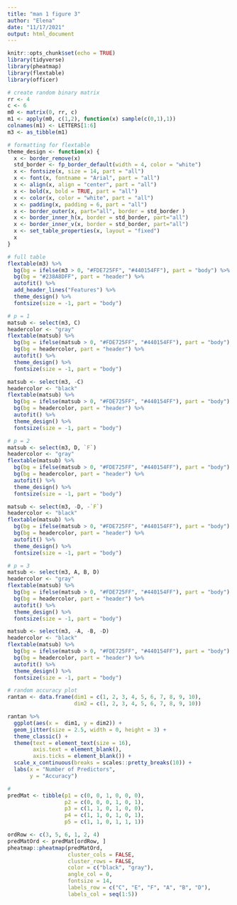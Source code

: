 ```yaml
---
title: "man 1 figure 3"
author: "Elena"
date: "11/17/2021"
output: html_document
---
```


```r
knitr::opts_chunk$set(echo = TRUE)
library(tidyverse)
library(pheatmap)
library(flextable)
library(officer)
```

```r
# create random binary matrix
rr <- 4
c <- 6
m0 <- matrix(0, rr, c)
m1 <- apply(m0, c(1,2), function(x) sample(c(0,1),1)) 
colnames(m1) <- LETTERS[1:6]
m3 <- as_tibble(m1) 
```

```r
# formatting for flextable
theme_design <- function(x) {
  x <- border_remove(x)
  std_border <- fp_border_default(width = 4, color = "white")
  x <- fontsize(x, size = 14, part = "all")
  x <- font(x, fontname = "Arial", part = "all")
  x <- align(x, align = "center", part = "all")
  x <- bold(x, bold = TRUE, part = "all")
  x <- color(x, color = "white", part = "all")
  x <- padding(x, padding = 6, part = "all")
  x <- border_outer(x, part="all", border = std_border )
  x <- border_inner_h(x, border = std_border, part="all")
  x <- border_inner_v(x, border = std_border, part="all")
  x <- set_table_properties(x, layout = "fixed")
  x
}
```

```r
# full table
flextable(m3) %>%
  bg(bg = ifelse(m3 > 0, "#FDE725FF", "#440154FF"), part = "body") %>%
  bg(bg = "#238A8DFF", part = "header") %>%
  autofit() %>%
  add_header_lines("Features") %>% 
  theme_design() %>%
  fontsize(size = -1, part = "body")
```

```r
# p = 1
matsub <- select(m3, C)
headercolor <- "gray"
flextable(matsub) %>% 
  bg(bg = ifelse(matsub > 0, "#FDE725FF", "#440154FF"), part = "body") %>%
  bg(bg = headercolor, part = "header") %>%
  autofit() %>%
  theme_design() %>%
  fontsize(size = -1, part = "body")

matsub <- select(m3, -C)
headercolor <- "black"
flextable(matsub) %>% 
  bg(bg = ifelse(matsub > 0, "#FDE725FF", "#440154FF"), part = "body") %>%
  bg(bg = headercolor, part = "header") %>%
  autofit() %>%
  theme_design() %>%
  fontsize(size = -1, part = "body")

# p = 2
matsub <- select(m3, D, `F`)
headercolor <- "gray"
flextable(matsub) %>% 
  bg(bg = ifelse(matsub > 0, "#FDE725FF", "#440154FF"), part = "body") %>%
  bg(bg = headercolor, part = "header") %>%
  autofit() %>%
  theme_design() %>%
  fontsize(size = -1, part = "body")

matsub <- select(m3, -D, -`F`)
headercolor <- "black"
flextable(matsub) %>% 
  bg(bg = ifelse(matsub > 0, "#FDE725FF", "#440154FF"), part = "body") %>%
  bg(bg = headercolor, part = "header") %>%
  autofit() %>%
  theme_design() %>%
  fontsize(size = -1, part = "body")

# p = 3
matsub <- select(m3, A, B, D)
headercolor <- "gray"
flextable(matsub) %>% 
  bg(bg = ifelse(matsub > 0, "#FDE725FF", "#440154FF"), part = "body") %>%
  bg(bg = headercolor, part = "header") %>%
  autofit() %>%
  theme_design() %>%
  fontsize(size = -1, part = "body")

matsub <- select(m3, -A, -B, -D)
headercolor <- "black"
flextable(matsub) %>% 
  bg(bg = ifelse(matsub > 0, "#FDE725FF", "#440154FF"), part = "body") %>%
  bg(bg = headercolor, part = "header") %>%
  autofit() %>%
  theme_design() %>%
  fontsize(size = -1, part = "body")
```

```r
# random accuracy plot
rantan <- data.frame(dim1 = c(1, 2, 3, 4, 5, 6, 7, 8, 9, 10),
                     dim2 = c(1, 2, 3, 4, 5, 6, 7, 8, 9, 10))

rantan %>%
  ggplot(aes(x =  dim1, y = dim2)) +
  geom_jitter(size = 2.5, width = 0, height = 3) +
  theme_classic() +
  theme(text = element_text(size = 16),
        axis.text = element_blank(),
        axis.ticks = element_blank()) +
  scale_x_continuous(breaks = scales::pretty_breaks(10)) +
  labs(x = "Number of Predictors",
       y = "Accuracy")
```

```r
# 
predMat <- tibble(p1 = c(0, 0, 1, 0, 0, 0),
                  p2 = c(0, 0, 0, 1, 0, 1),
                  p3 = c(1, 1, 0, 1, 0, 0),
                  p4 = c(1, 1, 0, 1, 0, 1),
                  p5 = c(1, 1, 0, 1, 1, 1))

ordRow <- c(3, 5, 6, 1, 2, 4)
predMatOrd <- predMat[ordRow, ]
pheatmap::pheatmap(predMatOrd,
                   cluster_cols = FALSE,
                   cluster_rows = FALSE,
                   color = c("black", "gray"),
                   angle_col = 0,
                   fontsize = 14,
                   labels_row = c("C", "E", "F", "A", "B", "D"),
                   labels_col = seq(1:5))
```